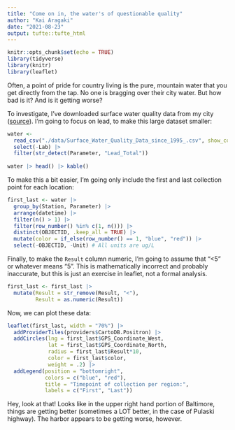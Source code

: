 ```yaml
---
title: "Come on in, the water's of questionable quality"
author: "Kai Aragaki"
date: "2021-08-23"
output: tufte::tufte_html
---
```


```r
knitr::opts_chunk$set(echo = TRUE)
library(tidyverse)
library(knitr)
library(leaflet)
```

Often, a point of pride for country living is the pure, mountain water that you get directly from the tap. No one is bragging over their city water. But how bad is it? And is it getting worse?

To investigate, I've downloaded surface water quality data from my city ([source](https://data.baltimorecity.gov/datasets/surface-water-quality-data-since-1995-/explore)). I'm going to focus on lead, to make this large dataset smaller:

```r
water <- 
  read_csv("./data/Surface_Water_Quality_Data_since_1995_.csv", show_col_types = FALSE) |> 
  select(-Lab) |>
  filter(str_detect(Parameter, "Lead_Total"))
  
water |> head() |> kable()
```

To make this a bit easier, I'm going only include the first and last collection point for each location:

```r
first_last <- water |> 
  group_by(Station, Parameter) |> 
  arrange(datetime) |> 
  filter(n() > 1) |> 
  filter(row_number() %in% c(1, n())) |> 
  distinct(OBJECTID, .keep_all = TRUE) |> 
  mutate(color = if_else(row_number() == 1, "blue", "red")) |> 
  select(-OBJECTID, -Unit) # All units are ug/L
```

Finally, to make the `Result` column numeric, I'm going to assume that "<5" or whatever means "5". This is mathematically incorrect and probably inaccurate, but this is just an exercise in leaflet, not a formal analysis.

```r
first_last <- first_last |> 
  mutate(Result = str_remove(Result, "<"),
         Result = as.numeric(Result))
```



Now, we can plot these data:

```r
leaflet(first_last, width = "70%") |> 
  addProviderTiles(providers$CartoDB.Positron) |> 
  addCircles(lng = first_last$GPS_Coordinate_West,
             lat = first_last$GPS_Coordinate_North,
             radius = first_last$Result*10,
             color = first_last$color,
             weight = .2) |> 
  addLegend(position = "bottomright",
            colors = c("blue", "red"),
            title = "Timepoint of collection per region:",
            labels = c("First", "Last"))

```
Hey, look at that! Looks like in the upper right hand portion of Baltimore, things are getting better (sometimes a LOT better, in the case of Pulaski highway). The harbor appears to be getting worse, however.